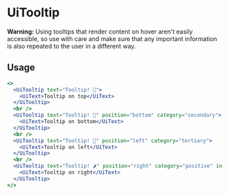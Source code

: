 
# UiTooltip
<Metadata packageName='tooltip' packageJson={packageJson} description='Component used to render extra information on top of texts or icons when hovered.' includeInformation />

<UiCard category='warning' styling='outlined'>
  <p><b>Warning:</b> Using tooltips that render content on hover aren't easily accessible, so use with care and make sure
  that any important information is also repeated to the user in a different way. </p>
</UiCard>

## Usage

```jsx live scope={{UiTooltip, UiText}}
<>
  <UiTooltip text="Tooltip! 🐣">
    <UiText>Tooltip on top</UiText>
  </UiTooltip>
  <br />
  <UiTooltip text="Tooltip! 💋" position="bottom" category="secondary">
    <UiText>Tooltip on bottom</UiText>
  </UiTooltip>
  <br />
  <UiTooltip text="Tooltip! 🫶" position="left" category="tertiary">
    <UiText>Tooltip on left</UiText>
  </UiTooltip>
  <br />
  <UiTooltip text="Tooltip! 🌶️" position="right" category="positive" inverse={false}>
    <UiText>Tooltip on right</UiText>
  </UiTooltip>
</>
```

